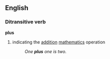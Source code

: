 ==English==

===Ditransitive verb===
'''plus'''
#indicating the [[addition]] [[mathematics]] operation
#:''One '''plus''' one is two.''

{{stub}}